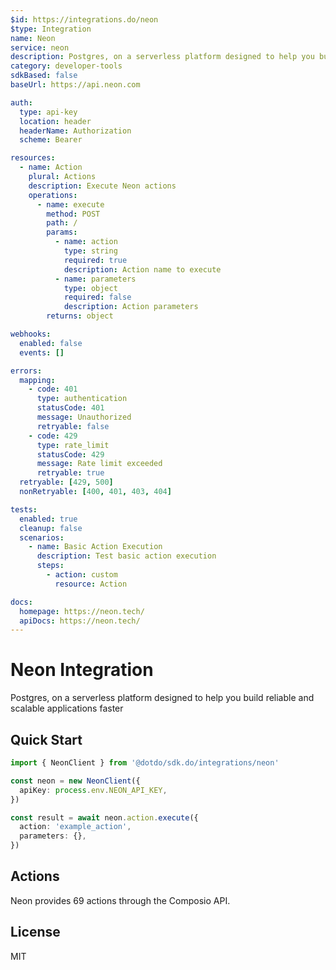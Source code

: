 ```yaml
---
$id: https://integrations.do/neon
$type: Integration
name: Neon
service: neon
description: Postgres, on a serverless platform designed to help you build reliable and scalable applications faster
category: developer-tools
sdkBased: false
baseUrl: https://api.neon.com

auth:
  type: api-key
  location: header
  headerName: Authorization
  scheme: Bearer

resources:
  - name: Action
    plural: Actions
    description: Execute Neon actions
    operations:
      - name: execute
        method: POST
        path: /
        params:
          - name: action
            type: string
            required: true
            description: Action name to execute
          - name: parameters
            type: object
            required: false
            description: Action parameters
        returns: object

webhooks:
  enabled: false
  events: []

errors:
  mapping:
    - code: 401
      type: authentication
      statusCode: 401
      message: Unauthorized
      retryable: false
    - code: 429
      type: rate_limit
      statusCode: 429
      message: Rate limit exceeded
      retryable: true
  retryable: [429, 500]
  nonRetryable: [400, 401, 403, 404]

tests:
  enabled: true
  cleanup: false
  scenarios:
    - name: Basic Action Execution
      description: Test basic action execution
      steps:
        - action: custom
          resource: Action

docs:
  homepage: https://neon.tech/
  apiDocs: https://neon.tech/
---
```


# Neon Integration

Postgres, on a serverless platform designed to help you build reliable and scalable applications faster

## Quick Start

```typescript
import { NeonClient } from '@dotdo/sdk.do/integrations/neon'

const neon = new NeonClient({
  apiKey: process.env.NEON_API_KEY,
})

const result = await neon.action.execute({
  action: 'example_action',
  parameters: {},
})
```

## Actions

Neon provides 69 actions through the Composio API.

## License

MIT
